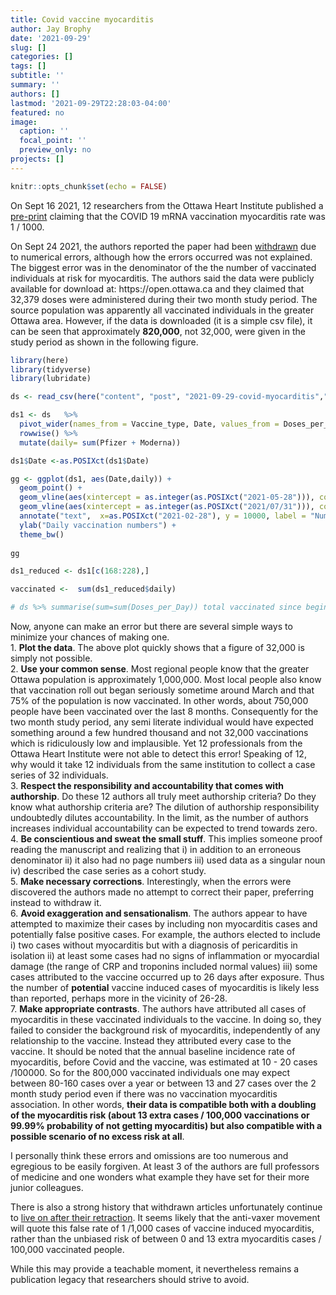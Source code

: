 ```yaml
---
title: Covid vaccine myocarditis
author: Jay Brophy
date: '2021-09-29'
slug: []
categories: []
tags: []
subtitle: ''
summary: ''
authors: []
lastmod: '2021-09-29T22:28:03-04:00'
featured: no
image:
  caption: ''
  focal_point: ''
  preview_only: no
projects: []
---
```



```r
knitr::opts_chunk$set(echo = FALSE)
```

On Sept 16 2021, 12 researchers from the Ottawa Heart Institute published a [pre-print](https://www.medrxiv.org/content/10.1101/2021.09.13.21262182v1.full.pdf) claiming that the COVID 19 mRNA vaccination myocarditis rate was 1 / 1000.      

On Sept 24 2021, the authors reported the paper had been [withdrawn](https://www.medrxiv.org/content/10.1101/2021.09.13.21262182v2) due to numerical errors, although how the errors occurred was not explained. The biggest error was in the denominator of the the number of vaccinated individuals at risk for myocarditis. The authors said the data were publicly available for download at: https://open.ottawa.ca and they claimed that 32,379 doses were administered during their two month study period.  The source population was apparently all vaccinated individuals in the greater Ottawa area.  However, if the data is downloaded (it is a simple csv file), it can be seen that approximately  **820,000**, not 32,000, were given in the study period as shown in the following figure.


```r
library(here)
library(tidyverse)
library(lubridate)

ds <- read_csv(here("content", "post", "2021-09-29-covid-myocarditis","COVID-19_Vaccinations_by_Day_by_Vaccine_Type_Ottawa_Residents.csv")) %>% filter (Vaccine_type %in% c("Pfizer","Moderna"))

ds1 <- ds   %>% 
  pivot_wider(names_from = Vaccine_type, Date, values_from = Doses_per_Day) %>% 
  rowwise() %>% 
  mutate(daily= sum(Pfizer + Moderna))

ds1$Date <-as.POSIXct(ds1$Date)

gg <- ggplot(ds1, aes(Date,daily)) +
  geom_point() +
  geom_vline(aes(xintercept = as.integer(as.POSIXct("2021-05-28"))), col = "red") +
  geom_vline(aes(xintercept = as.integer(as.POSIXct("2021/07/31"))), col = "red") +
  annotate("text",  x=as.POSIXct("2021-02-28"), y = 10000, label = "Number of study vaccinations\n are between the red lines") +
  ylab("Daily vaccination numbers") +
  theme_bw()
 
gg 

ds1_reduced <- ds1[c(168:228),] 

vaccinated <-  sum(ds1_reduced$daily)

# ds %>% summarise(sum=sum(Doses_per_Day)) total vaccinated since beginning
```



Now, anyone can make an error but there are several simple ways to minimize your chances of making one.    
1. **Plot the data**. The above plot quickly shows that a figure of 32,000 is simply not possible.     
2. **Use your common sense**. Most regional people know that the greater Ottawa population is approximately 1,000,000. Most local people also know that vaccination roll out began seriously sometime around March and that 75% of the population is now vaccinated. In other words, about 750,000 people have been vaccinated over the last 8 months. Consequently for the two month study period, any semi literate individual would have expected something around a few hundred thousand and not 32,000 vaccinations which is ridiculously low and implausible.  Yet 12 professionals from the Ottawa Heart Institute were not able to detect this error! Speaking of 12, why would it take 12 individuals from the same institution to collect a case series of 32 individuals.            
3. **Respect the responsibility and accountability that comes with authorship**.  Do these 12 authors all truly meet authorship criteria?  Do they know what authorship criteria are? The dilution of authorship responsibility undoubtedly dilutes accountability. In the limit, as the number of authors increases individual accountability can be expected to trend towards zero.         
4. **Be conscientious and sweat the small stuff**. This implies someone proof reading the manuscript and realizing that i) in addition to an erroneous denominator ii) it also had no page numbers iii) used data as a singular noun iv) described the case series as a cohort study.   
5. **Make necessary corrections**. Interestingly, when the errors were discovered the authors made no attempt to correct their paper, preferring instead to withdraw it.         
6. **Avoid exaggeration and sensationalism**. The authors appear to have attempted to maximize their cases by including non myocarditis cases and potentially false positive cases. For example, the authors elected to include i) two cases without myocarditis but with a diagnosis of pericarditis in isolation ii) at least some cases had no signs of inflammation or myocardial damage (the range of CRP and troponins included normal values) iii) some cases attributed to the vaccine occurred up to 26 days after exposure. Thus the number of **potential** vaccine induced cases of myocarditis is likely less than reported, perhaps more in the vicinity of 26-28.     
7. **Make appropriate contrasts**. The authors have attributed all cases of myocarditis in these vaccinated individuals to the vaccine. In doing so, they failed to consider the background risk of myocarditis, independently of any relationship to the vaccine. Instead they attributed every case to the vaccine. It should be noted that the annual baseline incidence rate of myocarditis, before Covid and the vaccine, was estimated at 10 - 20 cases /100000. So for the 800,000 vaccinated individuals one may expect between 80-160 cases over a year or between 13 and 27 cases over the 2 month study period even if there was no vaccination myocarditis association. In other words, **their data is compatible both with a doubling of the myocarditis risk (about 13 extra cases / 100,000 vaccinations or 99.99% probability of not getting myocarditis) but also compatible with a possible scenario of no excess risk at all**.     

I personally think these errors and omissions are too numerous and egregious to be easily forgiven. At least 3 of the authors are full professors of medicine and one wonders what example they have set for their more junior colleagues.      

There is also a strong history that withdrawn articles unfortunately continue to [live on after their retraction](https://osf.io/4jexb/).  It seems likely that the anti-vaxer movement will quote this false rate of 1 /1,000 cases of vaccine induced myocarditis, rather than the  unbiased risk of between 0 and 13 extra myocarditis cases / 100,000 vaccinated people.     

While this may provide a teachable moment, it nevertheless remains a publication legacy that researchers should strive to avoid.     

